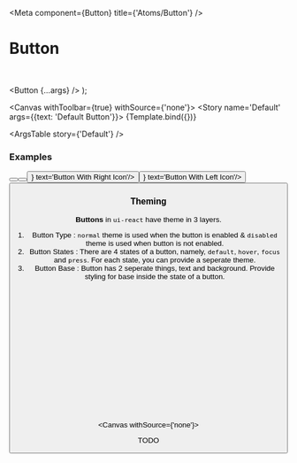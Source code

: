 

<Meta
  component={Button}
  title={'Atoms/Button'}
/>

# Button

<br/>

  <Button {...args} />
);

<Canvas withToolbar={true} withSource={'none'}>
  <Story name='Default' args={{text: 'Default Button'}}>
    {Template.bind({})}
  </Story>
</Canvas>

<ArgsTable story={'Default'} />

### Examples

<Canvas>
  <Story name='Primary'>
    <Button variant='primary' text='Primary Button'/>
  </Story>
</Canvas>

<Canvas>
  <Story name='Secondary'>
    <Button variant='secondary' text='Secondary Button'/>
  </Story>
</Canvas>

<Canvas>
  <Story name='Right Icon'>
    <Button iconRight={<KibaIcon iconId='ion-aperture' />} text='Button With Right Icon'/>
  </Story>
</Canvas>

<Canvas>
  <Story name='Left Icon'>
    <Button iconLeft={<KibaIcon iconId='ion-aperture' />} text='Button With Left Icon'/>
  </Story>
</Canvas>

<Canvas>
  <Story name='Disabled'>
    <Button isEnabled={false} text='Button Disabled'/>
  </Story>
</Canvas>

### Theming

**Buttons** in `ui-react` have theme in 3 layers.

1. Button Type : `normal` theme is used when the button is enabled & `disabled` theme is used when button is not enabled.
2. Button States : There are 4 states of a button, namely, `default`, `hover`, `focus` and `press`. For each state, you can provide a seperate theme.
3. Button Base : Button has 2 seperate things, text and background. Provide styling for base inside the state of a button.

```ts
interface IButtonTheme extends ThemeType {
  normal: IButtonThemeState;
  disabled: RecursivePartial<IButtonThemeState>;
}

interface IButtonThemeBase extends ThemeType {
  text: ITextTheme;
  background: IBoxTheme;
}

interface IButtonThemeState extends ThemeType {
  default: IButtonThemeBase;
  hover: RecursivePartial<IButtonThemeBase>;
  press: RecursivePartial<IButtonThemeBase>;
  focus: RecursivePartial<IButtonThemeBase>;
}
```
<Canvas withSource={'none'}>
  <Story name='compTestBlock'>
    <ButtonThemeExample />
  </Story>
</Canvas>

TODO


